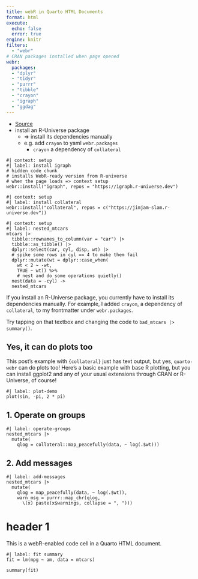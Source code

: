 ```yaml
---
title: webR in Quarto HTML Documents
format: html
execute:
  echo: false
  error: true
engine: knitr
filters:
  - "webr"
# CRAN packages installed when page opened
webr:
  packages:
  - "dplyr"
  - "tidyr"
  - "purrr"
  - "tibble"
  - "crayon"
  - "igraph" 
  - "ggdag" 
---
```


+ [Source](https://www.rostrum.blog/posts/2024-01-20-webr-remote)
+ install an R-Universe package
  + => install its dependencies manually
  + e.g. add `crayon` to yaml `webr.packages`
    + `crayon` a dependency of `collateral`


```webr-r
#| context: setup
#| label: install igraph
# hidden code chunk
# installs WebR-ready version from R-universe
# when the page loads => context setup
webr::install("igraph", repos = "https://igraph.r-universe.dev")
```
```webr-r
#| context: setup
#| label: install collateral
webr::install("collateral", repos = c("https://jimjam-slam.r-universe.dev"))
```
```webr-r
#| context: setup
#| label: nested_mtcars
mtcars |>
  tibble::rownames_to_column(var = "car") |>
  tibble::as_tibble() |>
  dplyr::select(car, cyl, disp, wt) |>
  # spike some rows in cyl == 4 to make them fail
  dplyr::mutate(wt = dplyr::case_when(
    wt < 2 ~ -wt,
    TRUE ~ wt)) %>% 
    # nest and do some operations quietly()
  nest(data = -cyl) ->
  nested_mtcars
```
:::{.callout-note}
If you install an R-Universe package, you currently have to install its dependencies manually. For example, I added `crayon`, a dependency of `collateral`, to my frontmatter under `webr.packages`.
:::
:::{.callout-tip}
Try tapping on that textbox and changing the code to `bad_mtcars |> summary()`.
:::

:::{.callout-note collapse="true"}

## Yes, it can do plots too

This post's example with `{collateral}` just has text output, but yes, `quarto-webr` can do plots too! Here's a basic example with base R plotting, but you can install ggplot2 and any of your usual extensions through CRAN or R-Universe, of course!

```webr-r
#| label: plot-demo
plot(sin, -pi, 2 * pi)
```

:::

:::{.panel-tabset}

## 1. Operate on groups

```webr-r
#| label: operate-groups
nested_mtcars |>
  mutate(
    qlog = collateral::map_peacefully(data, ~ log(.$wt)))
```

## 2. Add messages

```webr-r
#| label: add-messages
nested_mtcars |>
  mutate(
    qlog = map_peacefully(data, ~ log(.$wt)),
    warn_msg = purrr::map_chr(qlog,
      \(x) paste(x$warnings, collapse = ", ")))
```

:::



# header 1
This is a webR-enabled code cell in a Quarto HTML document.

```webr-r
#| label: fit summary
fit = lm(mpg ~ am, data = mtcars)

summary(fit)
```
